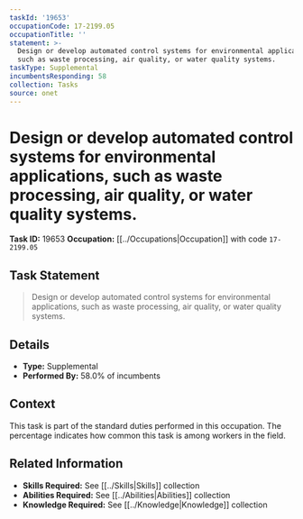 ```yaml
---
taskId: '19653'
occupationCode: 17-2199.05
occupationTitle: ''
statement: >-
  Design or develop automated control systems for environmental applications,
  such as waste processing, air quality, or water quality systems.
taskType: Supplemental
incumbentsResponding: 58
collection: Tasks
source: onet
---
```

# Design or develop automated control systems for environmental applications, such as waste processing, air quality, or water quality systems.

**Task ID:** 19653
**Occupation:** [[../Occupations|Occupation]] with code `17-2199.05`

## Task Statement

> Design or develop automated control systems for environmental applications, such as waste processing, air quality, or water quality systems.

## Details

- **Type:** Supplemental
- **Performed By:** 58.0% of incumbents

## Context

This task is part of the standard duties performed in this occupation. The percentage indicates how common this task is among workers in the field.

## Related Information

- **Skills Required:** See [[../Skills|Skills]] collection
- **Abilities Required:** See [[../Abilities|Abilities]] collection
- **Knowledge Required:** See [[../Knowledge|Knowledge]] collection
